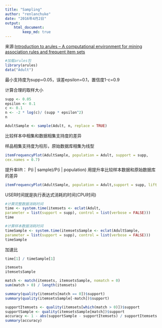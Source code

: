 ```yaml
---
title: "Sampling"
author: "renlanchuke"
date: "2016年4月2日"
output: 
    html_document:
        keep_md: true
---
```


来源:[Introduction to arules – A computational environment for mining
association rules and frequent item sets][1]

```r
#加载arules包
library(arules)
data("Adult")
```

最小支持度为supp=0.05，误差epsilon=0.1，置信度1-c=0.9

计算合理的取样大小
```r
supp <- 0.05
epsilon <- 0.1
c <- 0.1
n <- -2 * log(c)/ (supp * epsilon^2)
n
```

```r
AdultSample <- sample(Adult, n, replace = TRUE)
```

比较样本中相集和数据相集支持度的差异

样品相集支持度为柱形，原始数据库相集为线型
```r
itemFrequencyPlot(AdultSample, population = Adult, support = supp,
cex.names = 0.7)
```

提升率lift： P(i | sample)/P(i | population)
用提升率比较样本数据和原始数据库的差异
```r
itemFrequencyPlot(AdultSample, population = Adult,support = supp, lift = TRUE,cex.names = 0.9)
```

USER时间就是执行表达式消耗的时间(CPU时间)
```r
#计算完整数据消耗时间
time <- system.time(itemsets <- eclat(Adult,
parameter = list(support = supp), control = list(verbose = FALSE)))
time
```

```r
#计算样本数据消耗时间
timeSample <- system.time(itemsetsSample <- eclat(AdultSample,
parameter = list(support = supp), control = list(verbose = FALSE)))
timeSample
```

加速比
```r
time[1] / timeSample[1]
```

```r
itemsets
itemsetsSample
```

```r
match <- match(itemsets, itemsetsSample, nomatch = 0)
sum(match > 0) / length(itemsets)
```

```r
summary(quality(itemsets[match == 0])$support)
summary(quality(itemsetsSample[-match])$support)
```

```r
supportItemsets <- quality(itemsets[which(match > 0)])$support
supportSample <- quality(itemsetsSample[match])$support
accuracy <- 1 - abs(supportSample - supportItemsets) / supportItemsets
summary(accuracy)
```

[1]:https://cran.r-project.org/web/packages/arules/vignettes/arules.pdf
